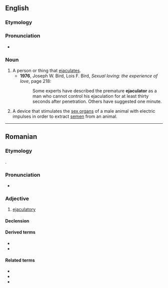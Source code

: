 ==English==

===Etymology===
{{suffix|en|ejaculate|or}}

===Pronunciation===
* {{IPA|/ɪˈdʒækyəˌleɪtəɹ/|lang=en}}

===Noun===
{{en-noun}}

# A person or thing that [[ejaculate]]s.
#* '''1976''', Joseph W. Bird, Lois F. Bird, ''Sexual loving: the experience of love'', page 218:
#*: Some experts have described the premature '''ejaculator''' as a man who cannot control his ejaculation for at least thirty seconds after penetration. Others have suggested one minute.
# A device that stimulates the [[sex organ]]s of a male animal with electric impulses in order to extract [[semen]] from an animal.

----

==Romanian==

===Etymology===
{{bor|ro|fr|éjaculateur}}.

===Pronunciation===
* {{IPA|[eˌʒa.ku.laˈtor]|lang=ro}}

===Adjective===
{{ro-adj|f=ejaculatoare}}

# [[ejaculatory]]

====Declension====
{{ro-decl-adj|f=ejaculatoare}}

====Derived terms====
* {{l|ro|preejaculator}}
* {{l|ro|lichid preejaculator}}

====Related terms====
* {{l|ro|ejacula}}
* {{l|ro|ejaculare}}
* {{l|ro|ejaculație}}